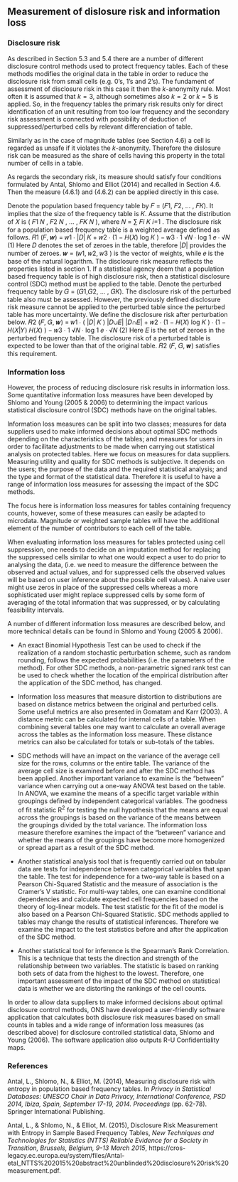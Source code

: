 ## Measurement of dislosure risk and information loss

### Disclosure risk
As described in Section 5.3 and 5.4 there are a number of different disclosure control methods used to protect frequency tables. Each of these methods modifies the original data in the table in order to reduce the disclosure risk from small cells (e.g. 0's, 1's and 2's). The fundament of assessment of disclosure risk in this case it then the $k$-anonymity rule. Most often it is assumed that $k=3$, although sometimes also $k=2$ or $k=5$ is applied. So, in the frequency tables the primary risk results only for direct identification of an unit resulting from too low frequency and the secondary risk assessment is connected with possibility of deduction of suppressed/perturbed cells by relevant differenciation of table. 

Similarly as in the case of magnitude tables (see Section 4.6) a cell is regarded as unsafe if it violates the $k$-anonymity. Therefore the dislosure risk can be measured as the share of cells having this property in the total number of cells in a table.

As regards the secondary risk, its measure should satisfy four conditions formulated by Antal, Shlomo and Elliot (2014) and recalled in Section 4.6. Then the measure (4.6.1) and (4.6.2) can be applied directly in this case.

Denote the population based frequency table by 𝐹 = (𝐹1, 𝐹2, … , 𝐹𝐾). It implies that the
size of the frequency table is 𝐾. Assume that the distribution of 𝑋 is (
𝐹1
𝑁
,
𝐹2
𝑁
, … ,
𝐹𝐾
𝑁
),
where 𝑁 = ∑ 𝐹𝑖
𝐾
𝑖=1
. The disclosure risk for a population based frequency table is a
weighted average defined as follows.
𝑅1
(𝐹, 𝒘) = 𝑤1 ∙
|𝐷|
𝐾
+ 𝑤2 ∙ (1 −
𝐻(𝑋)
log 𝐾
) − 𝑤3 ∙
1
√𝑁
∙ log
1
𝑒 ∙ √𝑁
(1)
Here 𝐷 denotes the set of zeroes in the table, therefore |𝐷| provides the number of
zeroes. 𝒘 = (𝑤1, 𝑤2, 𝑤3
) is the vector of weights, while 𝑒 is the base of the natural
logarithm. The disclosure risk measure reflects the properties listed in section 1.
If a statistical agency deem that a population based frequency table is of high disclosure
risk, then a statistical disclosure control (SDC) method must be applied to the table.
Denote the perturbed frequency table by 𝐺 = (𝐺1,𝐺2, … , 𝐺𝐾). The disclosure risk of the
perturbed table also must be assessed. However, the previously defined disclosure risk
measure cannot be applied to the perturbed table since the perturbed table has more
uncertainty. We define the disclosure risk after perturbation below.
𝑅2
(𝐹, 𝐺, 𝒘) = 𝑤1 ∙ (
|𝐷|
𝐾
)
|𝐷∪𝐸|
|𝐷∩𝐸|
+ 𝑤2 ∙ (1 −
𝐻(𝑋)
log 𝐾
) ∙ (1 −
𝐻(𝑋|𝑌)
𝐻(𝑋)
)
− 𝑤3 ∙
1
√𝑁
∙ log
1
𝑒 ∙ √𝑁
(2)
Here 𝐸 is the set of zeroes in the perturbed frequency table. The disclosure risk of a
perturbed table is expected to be lower than that of the original table. 𝑅2
(𝐹, 𝐺, 𝒘)
satisfies this requirement.

### Information loss
However, the process of reducing disclosure risk results in information loss. Some quantitative information loss measures have been developed by Shlomo and Young (2005 & 2006) to determining the impact various statistical disclosure control (SDC) methods have on the original tables.

Information loss measures can be split into two classes; measures for data suppliers used to make informed decisions about optimal SDC methods depending on the characteristics of the tables; and measures for users in order to facilitate adjustments to be made when carrying out statistical analysis on protected tables. Here we focus on measures for data suppliers. Measuring utility and quality for SDC methods is subjective. It depends on the users; the purpose of the data and the required statistical analysis; and the type and format of the statistical data. Therefore it is useful to have a range of information loss measures for assessing the impact of the SDC methods.

The focus here is information loss measures for tables containing frequency counts, however, some of these measures can easily be adapted to microdata. Magnitude or weighted sample tables will have the additional element of the number of contributors to each cell of the table.

When evaluating information loss measures for tables protected using cell suppression, one needs to decide on an imputation method for replacing the suppressed cells similar to what one would expect a user to do prior to analysing the data, (i.e. we need to measure the difference between the observed and actual values, and for suppressed cells the observed values will be based on user inference about the possible cell values). A naive user might use zeros in place of the suppressed cells whereas a more sophisticated user might replace suppressed cells by some form of averaging of the total information that was suppressed, or by calculating feasibility intervals.

A number of different information loss measures are described below, and more technical details can be found in Shlomo and Young (2005 & 2006).

-   An exact Binomial Hypothesis Test can be used to check if the realization of a random stochastic perturbation scheme, such as random rounding, follows the expected probabilities (i.e. the parameters of the method). For other SDC methods, a non-parametric signed rank test can be used to check whether the location of the empirical distribution after the application of the SDC method, has changed.

-   Information loss measures that measure distortion to distributions are based on distance metrics between the original and perturbed cells. Some useful metrics are also presented in Gomatam and Karr (2003). A distance metric can be calculated for internal cells of a table. When combining several tables one may want to calculate an overall average across the tables as the information loss measure. These distance metrics can also be calculated for totals or sub-totals of the tables.

-   SDC methods will have an impact on the variance of the average cell size for the rows, columns or the entire table. The variance of the average cell size is examined before and after the SDC method has been applied. Another important variance to examine is the "between" variance when carrying out a one-way ANOVA test based on the table. In ANOVA, we examine the means of a specific target variable within groupings defined by independent categorical variables. The goodness of fit statistic R^2^ for testing the null hypothesis that the means are equal across the groupings is based on the variance of the means between the groupings divided by the total variance. The information loss measure therefore examines the impact of the "between" variance and whether the means of the groupings have become more homogenized or spread apart as a result of the SDC method.

-   Another statistical analysis tool that is frequently carried out on tabular data are tests for independence between categorical variables that span the table. The test for independence for a two-way table is based on a Pearson Chi-Squared Statistic and the measure of association is the Cramer's V statistic. For multi-way tables, one can examine conditional dependencies and calculate expected cell frequencies based on the theory of log-linear models. The test statistic for the fit of the model is also based on a Pearson Chi-Squared Statistic. SDC methods applied to tables may change the results of statistical inferences. Therefore we examine the impact to the test statistics before and after the application of the SDC method.

-   Another statistical tool for inference is the Spearman's Rank Correlation. This is a technique that tests the direction and strength of the relationship between two variables. The statistic is based on ranking both sets of data from the highest to the lowest. Therefore, one important assessment of the impact of the SDC method on statistical data is whether we are distorting the rankings of the cell counts.

In order to allow data suppliers to make informed decisions about optimal disclosure control methods, ONS have developed a user-friendly software application that calculates both disclosure risk measures based on small counts in tables and a wide range of information loss measures (as described above) for disclosure controlled statistical data, Shlomo and Young (2006). The software application also outputs R-U Confidentiality maps.

### References
Antal, L., Shlomo, N., & Elliot, M. (2014), Measuring disclosure risk with entropy in population based frequency tables. In *Privacy in Statistical Databases: UNESCO Chair in Data Privacy, International Conference, PSD 2014, Ibiza, Spain, September 17-19, 2014. Proceedings* (pp. 62-78). Springer International Publishing.

Antal, L., & Shlomo, N., & Elliot, M. (2015), Disclosure Risk Measurement with Entropy in Sample Based Frequency Tables, *New Techniques and Technologies for Statistics (NTTS) Reliable Evidence for a Society in Transition, Brussels, Belgium, 9-13 March 2015*, https://cros-legacy.ec.europa.eu/system/files/Antal-etal_NTTS%202015%20abstract%20unblinded%20disclosure%20risk%20measurement.pdf.
